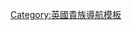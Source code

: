 {{Navbox
| name = 萊瑟斯子爵
| title = {{link-en|萊瑟斯子爵|Viscount Goschen}}
| state = {{{state|autocollapse}}}
| bodyclass = hlist
| list1 =
* [[弗雷德里克·莱瑟斯|第一代子爵弗雷德里克·萊瑟斯]]（1954年－1965年）
* [[第二代萊瑟斯子爵弗雷德里克·萊瑟斯|第二代子爵弗雷德里克·萊瑟斯]]（1965年－1996年）
* [[第三代萊瑟斯子爵克里斯多福·萊瑟斯|第三代子爵克里斯多福·萊瑟斯]]（1996年至今）
}}<noinclude>
{{collapsible option}}
[[Category:英國貴族導航模板]]
</noinclude>